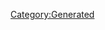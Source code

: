 {{Database/Music/MusicInfo
 |ID=56
 |Cov=54
 |Cd=14
 |Nam=54
 |Div=54
 |Ma=2
 |SerieId=1
 |SerieLogoId=1
 |WavId=54
 |VariationId=0
 |Dsc=54
 |Strt=10
 |ValkyrieBattle=1
 |ValkyrieIntro=1
 |ValkyrieIntroSky=1
 |DivaSolo=1
 |DivaMulti=1
 |Exp=2
}}
[[Category:Generated]]
